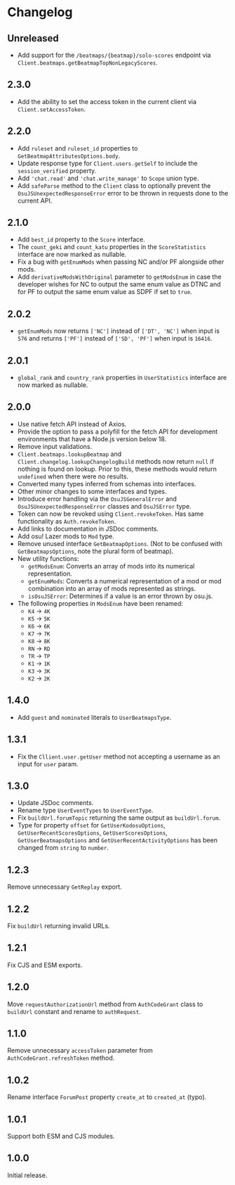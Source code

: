 # Changelog

## Unreleased

- Add support for the `/beatmaps/{beatmap}/solo-scores` endpoint via `Client.beatmaps.getBeatmapTopNonLegacyScores`.

## 2.3.0

- Add the ability to set the access token in the current client via `Client.setAccessToken`.

## 2.2.0

- Add `ruleset` and `ruleset_id` properties to `GetBeatmapAttributesOptions.body`.
- Update response type for `Client.users.getSelf` to include the `session_verified` property.
- Add `'chat.read'` and `'chat.write_manage'` to `Scope` union type.
- Add `safeParse` method to the `Client` class to optionally prevent the `OsuJSUnexpectedResponseError` error to be thrown in requests done to the current API.

## 2.1.0

- Add `best_id` property to the `Score` interface.
- The `count_geki` and `count_katu` properties in the `ScoreStatistics` interface are now marked as nullable.
- Fix a bug with `getEnumMods` when passing NC and/or PF alongside other mods.
- Add `derivativeModsWithOriginal` parameter to `getModsEnum` in case the developer wishes for NC to output the same enum value as DTNC and for PF to output the same enum value as SDPF if set to `true`.

## 2.0.2

- `getEnumMods` now returns `['NC']` instead of `['DT', 'NC']` when input is `576` and returns `['PF']` instead of `['SD', 'PF']` when input is `16416`.

## 2.0.1

- `global_rank` and `country_rank` properties in `UserStatistics` interface are now marked as nullable.

## 2.0.0

- Use native fetch API instead of Axios.
- Provide the option to pass a polyfill for the fetch API for development environments that have a Node.js version below 18.
- Remove input validations.
- `Client.beatmaps.lookupBeatmap` and `Client.changelog.lookupChangelogBuild` methods now return `null` if nothing is found on lookup. Prior to this, these methods would return `undefined` when there were no results.
- Converted many types inferred from schemas into interfaces.
- Other minor changes to some interfaces and types.
- Introduce error handling via the `OsuJSGeneralError` and `OsuJSUnexpectedResponseError` classes and `OsuJSError` type.
- Token can now be revoked using `Client.revokeToken`. Has same functionality as `Auth.revokeToken`.
- Add links to documentation in JSDoc comments.
- Add osu! Lazer mods to `Mod` type.
- Remove unused interface `GetBeatmapOptions`. (Not to be confused with `GetBeatmapsOptions`, note the plural form of beatmap).
- New utility functions:
  - `getModsEnum`: Converts an array of mods into its numerical representation.
  - `getEnumMods`: Converts a numerical representation of a mod or mod combination into an array of mods represented as strings.
  - `isOsuJSError`: Determines if a value is an error thrown by osu.js.
- The following properties in `ModsEnum` have been renamed:
  - `K4` -> `4K`
  - `K5` -> `5K`
  - `K6` -> `6K`
  - `K7` -> `7K`
  - `K8` -> `8K`
  - `RN` -> `RD`
  - `TR` -> `TP`
  - `K1` -> `1K`
  - `K3` -> `3K`
  - `K2` -> `2K`

## 1.4.0

- Add `guest` and `nominated` literals to `UserBeatmapsType`.

## 1.3.1

- Fix the `Cllient.user.getUser` method not accepting a username as an input for `user` param.

## 1.3.0

- Update JSDoc comments.
- Rename type `UserEventTypes` to `UserEventType`.
- Fix `buildUrl.forumTopic` returning the same output as `buildUrl.forum`.
- Type for property `offset` for `GetUserKodosuOptions`, `GetUserRecentScoresOptions`, `GetUserScoresOptions`, `GetUserBeatmapsOptions` and `GetUserRecentActivityOptions` has been changed from `string` to `number`.

## 1.2.3

Remove unnecessary `GetReplay` export.

## 1.2.2

Fix `buildUrl` returning invalid URLs.

## 1.2.1

Fix CJS and ESM exports.

## 1.2.0

Move `requestAuthorizationUrl` method from `AuthCodeGrant` class to `buildUrl` constant and rename to `authRequest`.

## 1.1.0

Remove unnecessary `accessToken` parameter from `AuthCodeGrant.refreshToken` method.

## 1.0.2

Rename interface `ForumPost` property `create_at` to `created_at` (typo).

## 1.0.1

Support both ESM and CJS modules.

## 1.0.0

Initial release.
